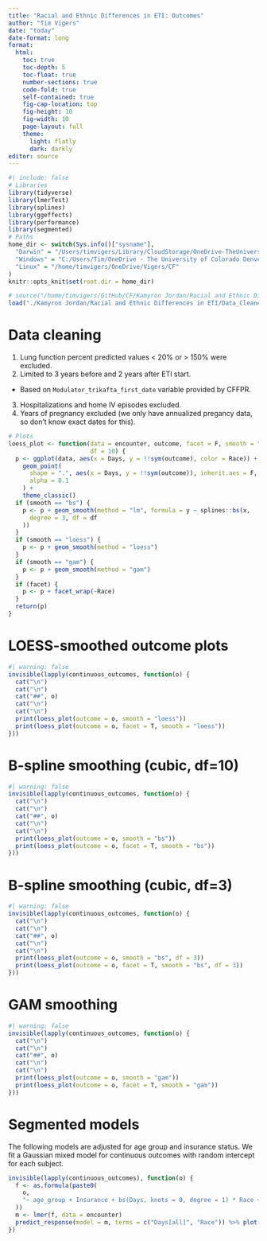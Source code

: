 ```yaml
---
title: "Racial and Ethnic Differences in ETI: Outcomes"
author: "Tim Vigers"
date: "today"
date-format: long
format:
  html:
    toc: true
    toc-depth: 5
    toc-float: true
    number-sections: true
    code-fold: true
    self-contained: true
    fig-cap-location: top
    fig-height: 10
    fig-width: 10
    page-layout: full
    theme:
      light: flatly
      dark: darkly
editor: source
---
```


```r
#| include: false
# Libraries
library(tidyverse)
library(lmerTest)
library(splines)
library(ggeffects)
library(performance)
library(segmented)
# Paths
home_dir <- switch(Sys.info()["sysname"],
  "Darwin" = "/Users/timvigers/Library/CloudStorage/OneDrive-TheUniversityofColoradoDenver/Vigers/CF",
  "Windows" = "C:/Users/Tim/OneDrive - The University of Colorado Denver/Vigers/CF",
  "Linux" = "/home/timvigers/OneDrive/Vigers/CF"
)
knitr::opts_knit$set(root.dir = home_dir)
```

```r
# source("/home/timvigers/GitHub/CF/Kamyron Jordan/Racial and Ethnic Differences in ETI/create_outcomes_dataset.R")
load("./Kamyron Jordan/Racial and Ethnic Differences in ETI/Data_Cleaned/outcomes_dataset.RData")
```

# Data cleaning

1. Lung function percent predicted values < 20% or > 150% were excluded.
2. Limited to 3 years before and 2 years after ETI start.
  - Based on `Modulator_trikafta_first_date` variable provided by CFFPR.
3. Hospitalizations and home IV episodes excluded.
4. Years of pregnancy excluded (we only have annualized pregancy data, so don't know exact dates for this).

```r
# Plots
loess_plot <- function(data = encounter, outcome, facet = F, smooth = "bs",
                       df = 10) {
  p <- ggplot(data, aes(x = Days, y = !!sym(outcome), color = Race)) +
    geom_point(
      shape = ".", aes(x = Days, y = !!sym(outcome)), inherit.aes = F,
      alpha = 0.1
    ) +
    theme_classic()
  if (smooth == "bs") {
    p <- p + geom_smooth(method = "lm", formula = y ~ splines::bs(x,
      degree = 3, df = df
    ))
  }
  if (smooth == "loess") {
    p <- p + geom_smooth(method = "loess")
  }
  if (smooth == "gam") {
    p <- p + geom_smooth(method = "gam")
  }
  if (facet) {
    p <- p + facet_wrap(~Race)
  }
  return(p)
}
```

# LOESS-smoothed outcome plots

```r
#| warning: false
invisible(lapply(continuous_outcomes, function(o) {
  cat("\n")
  cat("\n")
  cat("##", o)
  cat("\n")
  cat("\n")
  print(loess_plot(outcome = o, smooth = "loess"))
  print(loess_plot(outcome = o, facet = T, smooth = "loess"))
}))
```

# B-spline smoothing (cubic, df=10)

```r
#| warning: false
invisible(lapply(continuous_outcomes, function(o) {
  cat("\n")
  cat("\n")
  cat("##", o)
  cat("\n")
  cat("\n")
  print(loess_plot(outcome = o, smooth = "bs"))
  print(loess_plot(outcome = o, facet = T, smooth = "bs"))
}))
```

# B-spline smoothing (cubic, df=3)

```r
#| warning: false
invisible(lapply(continuous_outcomes, function(o) {
  cat("\n")
  cat("\n")
  cat("##", o)
  cat("\n")
  cat("\n")
  print(loess_plot(outcome = o, smooth = "bs", df = 3))
  print(loess_plot(outcome = o, facet = T, smooth = "bs", df = 3))
}))
```

# GAM smoothing

```r
#| warning: false
invisible(lapply(continuous_outcomes, function(o) {
  cat("\n")
  cat("\n")
  cat("##", o)
  cat("\n")
  cat("\n")
  print(loess_plot(outcome = o, smooth = "gam"))
  print(loess_plot(outcome = o, facet = T, smooth = "gam"))
}))
```

# Segmented models

The following models are adjusted for age group and insurance status. We fit a Gaussian mixed model for continuous outcomes with random intercept for each subject.

```r
invisible(lapply(continuous_outcomes), function(o) {
  f <- as.formula(paste0(
    o,
    "~ age_group + Insurance + bs(Days, knots = 0, degree = 1) * Race + (1 | eDWID)"
  ))
  m <- lmer(f, data = encounter)
  predict_response(model = m, terms = c("Days[all]", "Race")) %>% plot()
})
```
